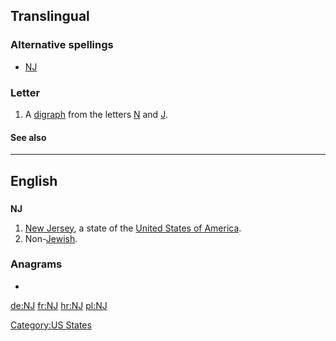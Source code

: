 {{also|nJ|ǌ}}
==Translingual==


===Alternative spellings===
* [[Ǌ]]

===Letter===
{{mul-letter|upper=NJ|mixed=Nj|lower=nj|script=Latn}}

# A [[digraph]] from the letters [[N]] and [[J]].


====See also====
{{Latn-script}}
----

==English==

==={{abbreviation}}===
'''NJ'''

# [[New Jersey]], a state of the [[United States of America]].
# Non-[[Jewish]].

===Anagrams===
* {{alphagram|[[Jn#English|Jn]]}} 


[[Category:US States]]

[[de:NJ]]
[[fr:NJ]]
[[hr:NJ]]
[[pl:NJ]]